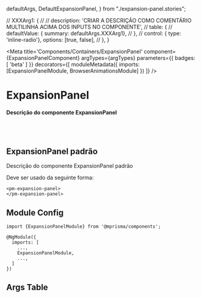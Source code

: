   defaultArgs,
  DefaultExpansionPanel,
} from "./expansion-panel.stories";

  // XXXArg1: {
  //   // description: 'CRIAR A DESCRIÇÃO COMO COMENTÁRIO MULTILINHA ACIMA DOS INPUTS NO COMPONENTE',
  //   table: {
  //     defaultValue: { summary: defaultArgs.XXXArg1},
  //   },
  //   control: { type: 'inline-radio'}, options: [true, false],
  // },
}

<Meta
  title='Components/Containers/ExpansionPanel'
  component={ExpansionPanelComponent}
  argTypes={argTypes}
  parameters={{ badges: [ 'beta' ] }}
  decorators={[
    moduleMetadata({
      imports: [ExpansionPanelModule, BrowserAnimationsModule]
    })
  ]}
/>


# ExpansionPanel

#### Descrição do componente ExpansionPanel

<br/>
<br/>

## ExpansionPanel padrão

Descrição do componente ExpansionPanel padrão

Deve ser usado da seguinte forma:

```
<pm-expansion-panel>
</pm-expansion-panel>
```

<Canvas>
  <Story name='Default' story={DefaultExpansionPanel} />
</Canvas>

## Module Config

```
import {ExpansionPanelModule} from '@mprisma/components';

@NgModule({
  imports: [
    ...,
    ExpansionPanelModule,
    ...,
  ]
})
```

## Args Table

<ArgsTable story='Default'/>
